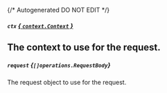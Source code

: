 {/* Autogenerated DO NOT EDIT  */}

##### `ctx` [*{ `context.Context` }*](https://pkg.go.dev/context#Context)
The context to use for the request.
---
##### `request` *{`[]operations.RequestBody`}*
The request object to use for the request.

<Collapsible openLabel={Labels.showProperties} closeLabel={Labels.hideProperties}>
  <RequestBody />
</Collapsible>



